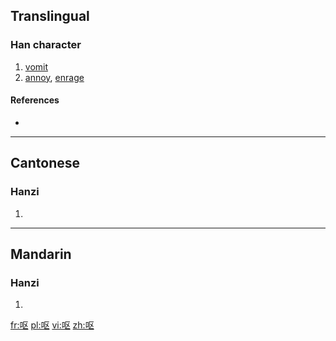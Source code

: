 {{also|嘔}}
==Translingual==

===Han character===
{{Han char|rn=30|rad=口|as=04|sn=7|four=|canj=口尸大 (RSK)}}

# [[vomit]]
# [[annoy]], [[enrage]]

====References====
* {{Han ref|kx=0181.191|hdz=10587.040|uh=5455|ud=21589}}

----

==Cantonese==

===Hanzi===
{{yue-hanzi|jyut=|y=au2|tra=嘔}}

# {{defn|Cantonese|sort=口04}}

----

==Mandarin==

===Hanzi===
{{cmn-hanzi|tra=嘔|pin=[[ōu]] ([[ou1]])|wg=ou<sup>1</sup>}}

# {{defn|Mandarin|sort=口04}}

[[fr:呕]]
[[pl:呕]]
[[vi:呕]]
[[zh:呕]]
